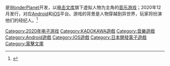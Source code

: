 {{NoteTA
| G1 = Games
}}
{{Infobox animanga/Headerofja
|title= 拜托了，不要让我回到现实！交响舞台
|image= 拜托了，不要让我回到现实！交响舞台官方宣传主图.jpeg
|size=
|caption=官方宣传主图
|japanese= おねがい、俺を現実に戻さないで！ シンフォニアステージ
|english=
|kana= 
|romaji= 
|genre=
}}
{{Infobox animanga/Game
|標題= 拜托了，不要让我回到现实！交响舞台
|類型=[[音乐游戏|音乐]]
|使用平台=[[安卓|安卓]]、[[iOS|iOS]]
|遊戲引擎=
|開發團隊=[[WonderPlanet|WonderPlanet]]
|代理商=[[电击文库|电击文库]]
|製作人=
|監製=
|人物設定=
|遊戲人數= 1人
|發售日= {{vgr|JP|2020年12月10日}}
|結局數=
}}
{{Infobox animanga/Footer}}

{{vgname|拜托了，不要让我回到现实！交响舞台|ja=おねがい、俺を現実に戻さないで！ シンフォニアステージ}}是[[WonderPlanet|WonderPlanet]]开发，以[[电击文库|电击文库]]旗下虚拟人物为主角的[[音乐游戏|音乐游戏]]；2020年12月发行，对应[[Android|Android]]和[[iOS|iOS]]平台。游戏的背景是人物穿越到异世界，玩家将扮演他们的经纪人。<ref>{{cite web|author=長岡頼|url=https://game.watch.impress.co.jp/docs/news/1294224.html|title=スマホ用「おねがい、俺を現実に戻さないで！ シンフォニアステージ」本日配信|work=Impress Watch|date=2020-12-10|access-date=2021-04-26|archive-date=2021-04-28|archive-url=https://web.archive.org/web/20210428201632/https://game.watch.impress.co.jp/docs/news/1294224.html|dead-url=no}}</ref>

{{DEFAULTSORT:Onegai Ore Wo Genjitsu Ni Modosanaide Symphonia Stage}}
[[Category:2020年电子游戏|Category:2020年电子游戏]]
[[Category:KADOKAWA遊戲|Category:KADOKAWA遊戲]]
[[Category:音樂遊戲|Category:音樂遊戲]]
[[Category:Android遊戲|Category:Android遊戲]]
[[Category:IOS遊戲|Category:IOS遊戲]]
[[Category:日本開發電子遊戲|Category:日本開發電子遊戲]]
[[Category:電擊文庫|Category:電擊文庫]]

{{music-videogame-stub}}